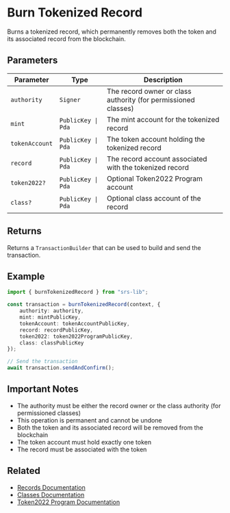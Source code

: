# Burn Tokenized Record

Burns a tokenized record, which permanently removes both the token and its associated record from the blockchain.

## Parameters

| Parameter | Type | Description |
|-----------|------|-------------|
| `authority` | `Signer` | The record owner or class authority (for permissioned classes) |
| `mint` | `PublicKey \| Pda` | The mint account for the tokenized record |
| `tokenAccount` | `PublicKey \| Pda` | The token account holding the tokenized record |
| `record` | `PublicKey \| Pda` | The record account associated with the tokenized record |
| `token2022?` | `PublicKey \| Pda` | Optional Token2022 Program account |
| `class?` | `PublicKey \| Pda` | Optional class account of the record |

## Returns

Returns a `TransactionBuilder` that can be used to build and send the transaction.

## Example

```typescript
import { burnTokenizedRecord } from "srs-lib";

const transaction = burnTokenizedRecord(context, {
    authority: authority,
    mint: mintPublicKey,
    tokenAccount: tokenAccountPublicKey,
    record: recordPublicKey,
    token2022: token2022ProgramPublicKey,
    class: classPublicKey
});

// Send the transaction
await transaction.sendAndConfirm();
```

## Important Notes

- The authority must be either the record owner or the class authority (for permissioned classes)
- This operation is permanent and cannot be undone
- Both the token and its associated record will be removed from the blockchain
- The token account must hold exactly one token
- The record must be associated with the token

## Related

- [Records Documentation](../records)
- [Classes Documentation](../classes)
- [Token2022 Program Documentation](https://spl.solana.com/token-2022) 
